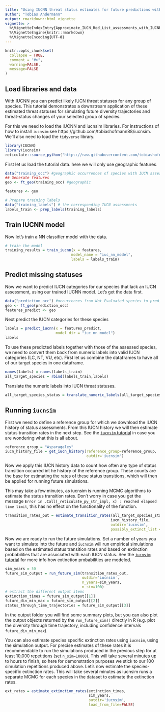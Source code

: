 ```yaml
---
title: "Using IUCNN threat status estimates for future predictions with `iucnsim`"
author: "Tobias Andermann"
output: rmarkdown::html_vignette
vignette: >
  %\VignetteIndexEntry{Approximate_IUCN_Red_List_assessments_with_IUCNN}
  %\VignetteEngine{knitr::rmarkdown}
  %\VignetteEncoding{UTF-8}
---
```


```r
knitr::opts_chunk$set(
  collapse = TRUE,
  comment = "#>",
  warning=FALSE,
  message=FALSE
)
```

## Load libraries and data

With IUCNN you can predict likely IUCN threat statuses for any group of species. This tutorial demonstrates a downstream application of these estimated threat statuses for simulating future diversity trajectories and threat-status changes of your selected group of species.

For this we need to load the IUCNN and iucnsim libraries. For instructions of how to install `iucnsim` see https://github.com/tobiashofmann88/iucnsim. We'll also need to load the `tidyverse` library.

```r
library(IUCNN)
library(iucnsim)
reticulate::source_python("https://raw.githubusercontent.com/tobiashofmann88/iucn_extinction_simulator/master/iucn_sim/iucn_sim.py")
```

First let us load the tutorial data. here we will only use geographic features.

```r
data("training_occ") #geographic occurrences of species with IUCN assessment
## Generate features
geo <- ft_geo(training_occ) #geographic

features <- geo 

# Prepare training labels
data("training_labels") # the corresponding IUCN assessments
labels_train <- prep_labels(training_labels)
```

## Train IUCNN model

Now let's train a NN classifier model with the data.

```r
# train the model
training_results = train_iucnn(x = features,
                              model_name = "iuc_nn_model",
                              labels = labels_train)
```

## Predict missing statuses

Now we want to predict IUCN categories for our species that lack an IUCN assessment, using our trained IUCNN model. Let's get the data first.

```r
data("prediction_occ") #occurrences from Not Evaluated species to predict
geo <- ft_geo(prediction_occ)
features_predict <- geo
```

Next predict the IUCN categories for these species

```r
labels = predict_iucnn(x = features_predict,
                       model_dir = "iuc_nn_model")
labels
```


To use these predicted labels together with those of the assessed species, we need to convert them back from numeric labels into valid IUCN categories (LC, NT, VU, etc). First let us combine the dataframes to have all of our target species in one dataframe.

```r
names(labels) = names(labels_train)
all_target_species = rbind(labels_train,labels)
```


Translate the numeric labels into IUCN threat statuses.

```r
all_target_species_status = translate_numeric_labels(all_target_species)
```

## Running `iucnsim`

First we need to define a reference group for which we download the IUCN history of status assessments. From this IUCN history we will then estimate status transition rates in the next step. See the [`iucnsim` tutorial](https://github.com/tobiashofmann88/iucnsim) in case you are wondering what this is all about.

```r
reference_group = "Asparagales"
iucn_history_file = get_iucn_history(reference_group=reference_group,
                                     outdir='iucnsim')
```

Now we apply this IUCN history data to count how often any type of status transition occurred int he history of the reference group. These counts are the base for estimating the rates of these status transitions, which will then be applied for running future simulations.

This may take a few minutes, as iucnsim is running MCMC algorithms to estimate the status transition rates. Don't worry in case you get the message `Error in .Call(_reticulate_py_str_impl, x) : reached elapsed time limit`, this has no effect on the functionality of the function.


```r
transition_rates_out = estimate_transition_rates(all_target_species_status,
                                                iucn_history_file,
                                                outdir='iucnsim',
                                                possibly_extinct_list = c())
```

Now we are ready to run the future simulations. Set a number of years you want to simulate into the future and `iucnsim` will run empirical simulations based on the estimated status transition rates and based on extinction probabilities that are associated with each IUCN status. See the [`iucnsim` tutorial](https://github.com/tobiashofmann88/iucnsim) for more info how extinction probabilities are modeled.

```r
sim_years = 50
future_sim_output = run_future_sim(transition_rates_out,
                                   outdir='iucnsim',
                                   n_years=sim_years,
                                   n_sim=100)
# extract the different output items
extinction_times = future_sim_output[[1]]
future_div_min_max = future_sim_output[[2]]
status_through_time_trajectories = future_sim_output[[3]]
```

In the output folder you will find some summary plots, but you can also plot the output objects returned by the `run_future_sim()` directly in R (e.g. plot the diversity through time trajectory, including confidence intervals `future_div_min_max`).

You can also estimate species specific extinction rates using `iucnsim`, using the simulation output. For precise estimates of these rates it is recommendable to run the simulations produced in the previous step for at least 10,000 repetitions (set `n_sim=10000`). This will take several minutes up to hours to finish, so here for demonstration purposes we stick to our 100 simulation repetitions produced above. Let's now estimate the species-specific extinction rates. This will take several minutes as iucnsim runs a separate MCMC for each species in the dataset to estimate the extinction rates.

```r
ext_rates = estimate_extinction_rates(extinction_times,
                                      sim_years,
                                      outdir='iucnsim',
                                      load_from_file=FALSE)
```
